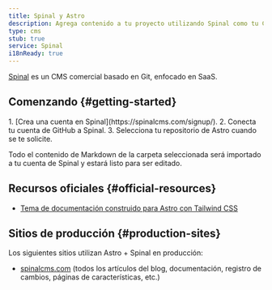 ```yaml
---
title: Spinal y Astro
description: Agrega contenido a tu proyecto utilizando Spinal como tu CMS.
type: cms
stub: true
service: Spinal
i18nReady: true
---
```


[Spinal](https://spinalcms.com/cms-for-astro/) es un CMS comercial basado en Git, enfocado en SaaS.

## Comenzando \{#getting-started\}

<Steps>
1. [Crea una cuenta en Spinal](https://spinalcms.com/signup/).
2. Conecta tu cuenta de GitHub a Spinal.
3. Selecciona tu repositorio de Astro cuando se te solicite.
</Steps>

Todo el contenido de Markdown de la carpeta seleccionada será importado a tu cuenta de Spinal y estará listo para ser editado.

## Recursos oficiales \{#official-resources\}
- [Tema de documentación construido para Astro con Tailwind CSS](https://spinalcms.com/resources/astro-documentation-theme-with-tailwind-css/)
## Sitios de producción \{#production-sites\}

Los siguientes sitios utilizan Astro + Spinal en producción:

- [spinalcms.com](https://spinalcms.com/) (todos los artículos del blog, documentación, registro de cambios, páginas de características, etc.)